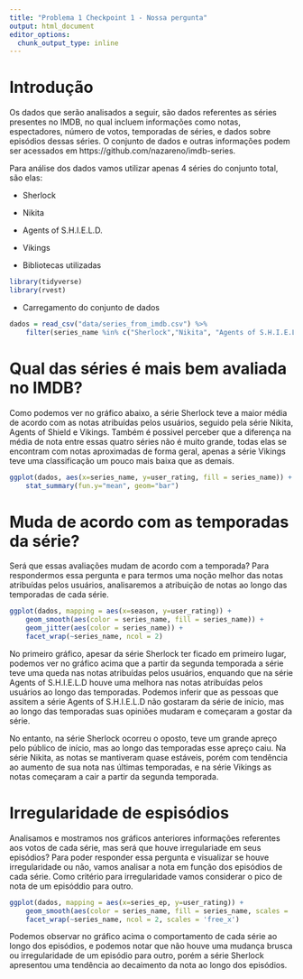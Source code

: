 ```yaml
---
title: "Problema 1 Checkpoint 1 - Nossa pergunta"
output: html_document
editor_options: 
  chunk_output_type: inline
---
```


# Introdução

Os dados que serão analisados a seguir, são dados referentes as séries presentes no IMDB, no qual incluem informações como notas, espectadores, número de votos, temporadas de séries, e dados sobre episódios dessas séries. O conjunto de dados e outras informações podem ser acessados em https://github.com/nazareno/imdb-series.

Para análise dos dados vamos utilizar apenas 4 séries do conjunto total, são elas:

* Sherlock
* Nikita
* Agents of S.H.I.E.L.D.
* Vikings


* Bibliotecas utilizadas

```r
library(tidyverse)
library(rvest)
```

* Carregamento do conjunto de dados

```r
dados = read_csv("data/series_from_imdb.csv") %>% 
    filter(series_name %in% c("Sherlock","Nikita", "Agents of S.H.I.E.L.D.", "Vikings"))

```

# Qual das séries é mais bem avaliada no IMDB?

Como podemos ver no gráfico abaixo, a série Sherlock teve a maior média de acordo com as notas atribuídas pelos usuários, seguido pela série Nikita, Agents of Shield e Vikings. Também é possivel perceber que a diferença na média de nota entre essas quatro séries não é muito grande, todas elas se encontram com notas aproximadas de forma geral, apenas a série Vikings teve uma classificação um pouco mais baixa que as demais.

```r

ggplot(dados, aes(x=series_name, y=user_rating, fill = series_name)) + 
    stat_summary(fun.y="mean", geom="bar")

```

# Muda de acordo com as temporadas da série?

Será que essas avaliações mudam de acordo com a temporada? Para respondermos essa pergunta e para termos uma noção melhor das notas atribuídas pelos usuários, analisaremos a atribuição de notas ao longo das temporadas de cada série.

```r
ggplot(dados, mapping = aes(x=season, y=user_rating)) + 
    geom_smooth(aes(color = series_name, fill = series_name)) + 
    geom_jitter(aes(color = series_name)) +
    facet_wrap(~series_name, ncol = 2)
```

No primeiro gráfico, apesar da série Sherlock ter ficado em primeiro lugar, podemos ver no gráfico acima que a partir da segunda temporada a série teve uma queda nas notas atribuídas pelos usuários, enquando que na série Agents of S.H.I.E.L.D houve uma melhora nas notas atribuídas pelos usuários ao longo das temporadas. Podemos inferir que as pessoas que assitem a série Agents of S.H.I.E.L.D não gostaram da série de início, mas ao longo das temporadas suas opiniões mudaram e começaram a gostar da série. 

No entanto, na série Sherlock ocorreu o oposto, teve um grande apreço pelo público de início, mas ao longo das temporadas esse apreço caiu. Na série Nikita, as notas se mantiveram quase estáveis, porém com tendência ao aumento de sua nota nas últimas temporadas, e na série Vikings as notas começaram a cair a partir da segunda temporada.

# Irregularidade de espisódios

Analisamos e mostramos nos gráficos anteriores informações referentes aos votos de cada série, mas será que houve irregulariade em seus episódios? Para poder responder essa pergunta e visualizar se houve irregularidade ou não, vamos analisar a nota em função dos episódios de cada série. Como critério para irregularidade vamos considerar o pico de nota de um episóddio para outro.

```r
ggplot(dados, mapping = aes(x=series_ep, y=user_rating)) + 
    geom_smooth(aes(color = series_name, fill = series_name, scales = 'free_x')) + 
    facet_wrap(~series_name, ncol = 2, scales = 'free_x')
```

Podemos observar no gráfico acima o comportamento de cada série ao longo dos episódios, e podemos notar que não houve uma mudança brusca ou irregularidade de um episódio para outro, porém a série Sherlock apresentou uma tendência ao decaimento da nota ao longo dos episódios.

